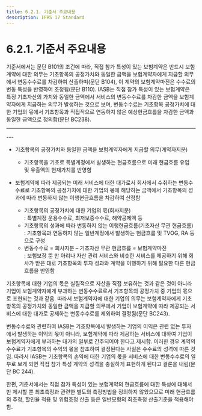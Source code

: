 ```yaml
---
title: 6.2.1. 기준서 주요내용
description: IFRS 17 Standard
---
```


# 6.2.1. 기준서 주요내용

기준서에서는 문단 B101의 조건에 따라, 직접 참가 특성이 있는 보험계약은 반드시 보험계약에 대한 의무는 기초항목의 공정가치와 동일한 금액을 보험계약자에게 지급할 의무에서 변동수수료를 차감하여 산출하며(문단 B104), 이 계약의 보험계약마진은 수수료의 변동 특성을 반영하여 조정됨(문단 B110). IASB는 직접 참가 특성이 있는 보험계약은 특정 기초자산의 가치와 동일한 금액에서 서비스의 변동수수료를 차감한 금액을 보험계약자에게 지급하는 의무가 발생하는 것으로 보며, 변동수수료는 기초항목 공정가치에 대한 기업의 몫에서 기초항목과 직접적으로 연동하지 않은 예상현금흐름을 차감한 금액과 동일한 금액으로 정의함(문단 BC238).&#x20;

---
<CenterImg src="/ifrs/그림6-3.png" caption="[변동수수료접근법 최초측정]" width="700" />
---

* 기초항목의 공정가치와 동일한 금액을 보험계약자에게 지급할 의무(계약자지분)
  * 기초항목을 기초로 특별계정에서 발생하는 현금흐름으로 미래 현금흐름 유입 및 유출액의 현재가치를 반영함&#x20;

* 보험계약에 따라 제공되는 미래 서비스에 대한 대가로서 회사에서 수취하는 변동수수료로 기초항목의 공정가치에 대한 기업의 몫에 해당하는 금액에서 기초항목의 성과에 따라 변동하지 않는 이행현금흐름을 차감하여 산정함&#x20;
  *   기초항목의 공정가치에 대한 기업의 몫(회사지분)&#x20;\
      : 특별계정 운용수수료, 최저보증수수료, 해약공제액 등&#x20;
  *   기초항목의 성과에 따라 변동하지 않는 이행현금흐름(기초자산 무관 현금흐름)\
      : 기초항목과 연동하지 않는 일반계정에서 발생하는 현금흐름 및 TVOG, RA 등으로 구성&#x20;
  *   변동수수료 = 회사지분 – 기초자산 무관 현금흐름 = 보험계약마진 &#x20;\
      : 보험보장 뿐 만 아리나 자산 관리 서비스와 비슷한 서비스를 제공하기 위해 회사가 받은 대로 기초항목의 투자 성과와 계약을 이행하기 위해 필요한 다른 현금흐름을 반영함

기초항목에 대한 기업의 몫은 실질적으로 자산을 직접 보유하는 것과 같은 것이 아니라 기업이 보험계약자에게 부과하는 변동수수료로서 기초항목의 공정가치 중 기업의 몫으로 표현되는 것과 같음. 따라서 보험계약자에 대한 기업의 의무는 보험계약자에게 기초항목의 공정가치와 동일한 금액을 지급할 의무에서 기업이 보험계약에 따라 제공되는 서비스에 대한 대가로 공제하는 변동수수료를 제외하여 결정됨(문단 BC243).

변동수수료와 관련하여 IASB는 기초항목에서 발생하는 기업의 이익은 관련 없는 투자에서 발생하는 이익의 몫이 아니라, 보험계약에 따라 제공하는 서비스에 대하여 기업이 보험계약자에게 부과하는 대가의 일부로 간주되어야 한다고 제시함. 이러한 경우 계약의 수수료가 기초항목의 수익의 몫을 참조하여 결정된다는 사실은 수수료의 성격에 따른 것임. 따라서 IASB는 기초항목의 손익에 대한 기업의 몫을 서비스에 대한 변동수수료의 일부로 보게 되면 직접 참가 특성 계약의 성격을 충실하게 표현하게 된다고 결론을 내림(문단 BC 244).

한편, 기준서에서는 직접 참가 특성이 있는 보험계약의 현금흐름에 대한 특성에 대해서만 제시할 뿐 최초측정과 관련한 별도의 측정방법을 정의하지 않았으므로 미래 현금흐름의 추정, 할인율 적용 및 위험조정 산출 등은 일반모형의 최초측정 산출기준을 적용해야 함.&#x20;
